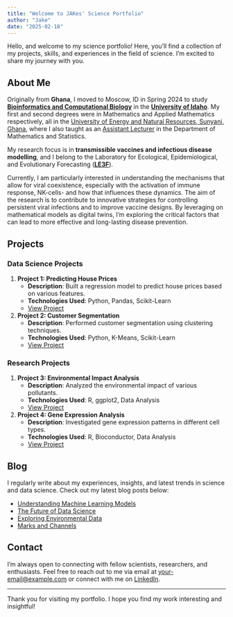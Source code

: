 ```yaml
---
title: "Welcome to JAKes' Science Portfolio"
author: "Jake"
date: "2025-02-18"
---
```


Hello, and welcome to my science portfolio! Here, you'll find a collection of my projects, skills, and experiences in the field of science. I'm excited to share my journey with you.

## About Me

Originally from **Ghana**, I moved to Moscow, ID in Spring 2024 to study [**Bioinformatics and Computational Biology**](https://www.uidaho.edu/sci/bcb) in the [**University of Idaho**](https://www.uidaho.edu/). My first and second degrees were in Mathematics and Applied Mathematics respectively, all in the [University of Energy and Natural Resources, Sunyani, Ghana](https://www.uenr.edu.gh/), where I also taught as an [Assistant Lecturer](https://uenr.edu.gh/staff/mr-kessie-justice-amenyo/) in the Department of Mathematics and Statistics.

My research focus is in **transmissible vaccines and infectious disease modelling**, and I belong to the Laboratory for Ecological, Epidemiological, and Evolutionary Forecasting ([**LE3F**](https://www.leeef.org/)). 

Currently, I am particularly interested in understanding the mechanisms that allow for viral coexistence, especially with the activation of immune response, NK-cells- and how that influences these dynamics. The aim of the research is to contribute to innovative strategies for controlling persistent viral infections and to improve vaccine designs. By leveraging on mathematical models as digital twins, I'm exploring the critical factors that can lead to more effective and long-lasting disease prevention.

## Projects

### Data Science Projects

1.  **Project 1: Predicting House Prices**
    -   **Description**: Built a regression model to predict house prices based on various features.
    -   **Technologies Used**: Python, Pandas, Scikit-Learn
    -   [View Project](projects/project1.qmd)
2.  **Project 2: Customer Segmentation**
    -   **Description**: Performed customer segmentation using clustering techniques.
    -   **Technologies Used**: Python, K-Means, Scikit-Learn
    -   [View Project](projects/project2.qmd)

### Research Projects

1.  **Project 3: Environmental Impact Analysis**
    -   **Description**: Analyzed the environmental impact of various pollutants.
    -   **Technologies Used**: R, ggplot2, Data Analysis
    -   [View Project](projects/project3.qmd)
2.  **Project 4: Gene Expression Analysis**
    -   **Description**: Investigated gene expression patterns in different cell types.
    -   **Technologies Used**: R, Bioconductor, Data Analysis
    -   [View Project](projects/project4.qmd)

## Blog

I regularly write about my experiences, insights, and latest trends in science and data science. Check out my latest blog posts below:

-   [Understanding Machine Learning Models](blog/machine-learning.qmd)
-   [The Future of Data Science](blog/data-science-future.qmd)
-   [Exploring Environmental Data](blog/environmental-data.qmd)
-   [Marks and Channels](/_site/blog/marks_and_channel.html)

## Contact

I'm always open to connecting with fellow scientists, researchers, and enthusiasts. Feel free to reach out to me via email at [your-email\@example.com](mailto:your-email@example.com) or connect with me on [LinkedIn](https://www.linkedin.com/in/yourprofile).

------------------------------------------------------------------------

Thank you for visiting my portfolio. I hope you find my work interesting and insightful!
